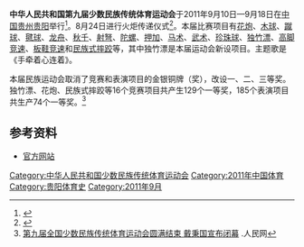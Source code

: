 {{Infobox_AllGames
| Name = 中华人民共和国第九届少数民族传统体育运动会<br/>the 9th National Traditional Games of Ethnic Minorities of the People's Republic of China
| Logo = 中华人民共和国第九届少数民族传统体育运动会会徽.jpg
| Size = 200
| Optional caption = <br/>[[File:中华人民共和国第九届少数民族传统体育运动会吉祥物.jpg|200px]]
<br/>九民运会吉祥物<br/>圆圆
| Host city = {{CHN}}[[贵州省|贵州省]][[贵阳|贵阳]]
| Motto= 和谐中华,多彩贵州
| Provinces and cities participating = 34个代表团
| Athletes participating = 6771名
| Events = 16个大项、132个小项，188个表演项目
| Opening ceremony = 2011年9月10日
| Closing ceremony = 2011年9月18日
| Torch relay began by = 
| Officially opened by = [[中华人民共和国国务院副总理|国务院副总理]][[回良玉|回良玉]]
| Officially closed by = 国务委员戴秉国
| Athlete's Oath = 
| Judge's Oath = 
| Stadium = 贵阳奥体中心
| previous=[[中华人民共和国第八届少数民族传统体育运动会|2007]]
| next=[[中华人民共和国第十届少数民族传统体育运动会|2015]]
}}

'''中华人民共和国第九届少数民族传统体育运动会'''于2011年9月10日—9月18日在[[中国|中国]][[贵州|贵州]][[贵阳|贵阳]]举行<ref>{{Cite web |url=http://minzu.people.com.cn/GB/173519/11404774.html |title=第九届全国少数民族传统体育运动会将于2011年9月在贵阳举行 |access-date=2011-08-29 |archive-url=https://web.archive.org/web/20160304111235/http://minzu.people.com.cn/GB/173519/11404774.html |archive-date=2016-03-04 |dead-url=yes }}</ref>。8月24日进行火炬传递仪式<ref>{{Cite web |url=http://sportsonline.com.cn/GB/35862/15498231.html |title=第九届全国少数民族传统体育运动会火种采集暨火炬传递活动在遵义启动 |accessdate=2011-08-29 |archive-date=2016-03-04 |archive-url=https://web.archive.org/web/20160304135434/http://sportsonline.com.cn/GB/35862/15498231.html |dead-url=no }}</ref>。本届比赛项目有[[花炮|花炮]]、[[木球|木球]]、[[蹴球|蹴球]]、[[毽球|毽球]]、[[龙舟|龙舟]]、[[秋千|秋千]]、[[射弩|射弩]]、[[陀螺|陀螺]]、[[押加|押加]]、[[马术|马术]]、[[武术|武术]]、[[珍珠球|珍珠球]]、[[独竹漂|独竹漂]]、[[高脚竞速|高脚竞速]]、[[板鞋竞速|板鞋竞速]]和[[民族式摔跤|民族式摔跤]]等，其中独竹漂是本届运动会新设项目。主题歌是《手牵着心连着》。

本届民族运动会取消了竞赛和表演项目的金银铜牌（奖），改设一、二、三等奖。独竹漂、花炮、民族式摔跤等16个竞赛项目共产生129个一等奖，185个表演项目共生产74个一等奖。<ref>[http://sports.people.com.cn/GB/15688360.html 第九届全国少数民族传统体育运动会圆满结束 戴秉国宣布闭幕] {{Wayback|url=http://sports.people.com.cn/GB/15688360.html |date=20180903082242 }}.人民网</ref>


</div>
{{Location map+|China|width=250|float=none}
 |alt=Location of Guiyang, China
 |caption=贵阳在中国的位置
 |places=
  {{Location map~ | China
   | label = 贵阳
   | background=white
    | lat_deg =26.57
    | lon_deg =106.71 }}
    | link=[[贵阳|贵阳]]
}}
</div>

==参考资料==
{{Reflist}}
*[https://web.archive.org/web/20110923145418/http://www.9mzydh.gov.cn/ 官方网站]
{{中华人民共和国少数民族传统体育运动会}}
[[Category:中华人民共和国少数民族传统体育运动会|Category:中华人民共和国少数民族传统体育运动会]]
[[Category:2011年中国体育|Category:2011年中国体育]]
[[Category:贵阳体育史|Category:贵阳体育史]]
[[Category:2011年9月|Category:2011年9月]]